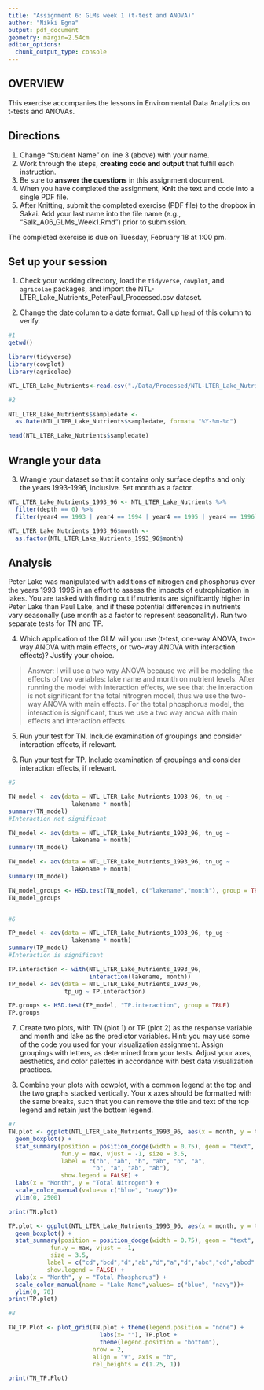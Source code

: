 ```yaml
---
title: "Assignment 6: GLMs week 1 (t-test and ANOVA)"
author: "Nikki Egna"
output: pdf_document
geometry: margin=2.54cm
editor_options: 
  chunk_output_type: console
---
```


## OVERVIEW

This exercise accompanies the lessons in Environmental Data Analytics on t-tests and ANOVAs. 

## Directions
1. Change "Student Name" on line 3 (above) with your name.
3. Work through the steps, **creating code and output** that fulfill each instruction.
4. Be sure to **answer the questions** in this assignment document.
6. When you have completed the assignment, **Knit** the text and code into a single PDF file.
8. After Knitting, submit the completed exercise (PDF file) to the dropbox in Sakai. Add your last name into the file name (e.g., "Salk_A06_GLMs_Week1.Rmd") prior to submission.

The completed exercise is due on Tuesday, February 18 at 1:00 pm.

## Set up your session

1. Check your working directory, load the `tidyverse`, `cowplot`, and `agricolae` packages, and import the NTL-LTER_Lake_Nutrients_PeterPaul_Processed.csv dataset. 

2. Change the date column to a date format. Call up `head` of this column to verify.


```r
#1
getwd()

library(tidyverse)
library(cowplot)
library(agricolae)

NTL_LTER_Lake_Nutrients<-read.csv("./Data/Processed/NTL-LTER_Lake_Nutrients_PeterPaul_Processed.csv")

#2

NTL_LTER_Lake_Nutrients$sampledate <- 
  as.Date(NTL_LTER_Lake_Nutrients$sampledate, format= "%Y-%m-%d")

head(NTL_LTER_Lake_Nutrients$sampledate)
```


## Wrangle your data

3. Wrangle your dataset so that it contains only surface depths and only the years 1993-1996, inclusive. Set month as a factor.
```r

NTL_LTER_Lake_Nutrients_1993_96 <- NTL_LTER_Lake_Nutrients %>%
  filter(depth == 0) %>%
  filter(year4 == 1993 | year4 == 1994 | year4 == 1995 | year4 == 1996)

NTL_LTER_Lake_Nutrients_1993_96$month <-
  as.factor(NTL_LTER_Lake_Nutrients_1993_96$month)

```

## Analysis

Peter Lake was manipulated with additions of nitrogen and phosphorus over the years 1993-1996 in an effort to assess the impacts of eutrophication in lakes. You are tasked with finding out if nutrients are significantly higher in Peter Lake than Paul Lake, and if these potential differences in nutrients vary seasonally (use month as a factor to represent seasonality). Run two separate tests for TN and TP.

4. Which application of the GLM will you use (t-test, one-way ANOVA, two-way ANOVA with main effects, or two-way ANOVA with interaction effects)? Justify your choice.

> Answer:  I will use a two way ANOVA because we will be modeling the effects of two variables: lake name and month on nutrient levels. After running the model with interaction effects, we see that the interaction is not significant for the total nitrogren model, thus we use the two-way ANOVA with main effects. For the total phosphorus model, the interaction is significant, thus we use a two way anova with main effects and interaction effects.

5. Run your test for TN. Include examination of groupings and consider interaction effects, if relevant.

6. Run your test for TP. Include examination of groupings and consider interaction effects, if relevant.

```r
#5

TN_model <- aov(data = NTL_LTER_Lake_Nutrients_1993_96, tn_ug ~ 
                  lakename * month) 
summary(TN_model)
#Interaction not significant

TN_model <- aov(data = NTL_LTER_Lake_Nutrients_1993_96, tn_ug ~ 
                  lakename + month) 
summary(TN_model)

TN_model <- aov(data = NTL_LTER_Lake_Nutrients_1993_96, tn_ug ~ 
                  lakename + month) 
summary(TN_model)

TN_model_groups <- HSD.test(TN_model, c("lakename","month"), group = TRUE)
TN_model_groups


#6

TP_model <- aov(data = NTL_LTER_Lake_Nutrients_1993_96, tp_ug ~ 
                  lakename * month) 
summary(TP_model)
#Interaction is significant

TP.interaction <- with(NTL_LTER_Lake_Nutrients_1993_96, 
                       interaction(lakename, month))
TP_model <- aov(data = NTL_LTER_Lake_Nutrients_1993_96, 
                tp_ug ~ TP.interaction)

TP.groups <- HSD.test(TP_model, "TP.interaction", group = TRUE)
TP.groups


```

7. Create two plots, with TN (plot 1) or TP (plot 2) as the response variable and month and lake as the predictor variables. Hint: you may use some of the code you used for your visualization assignment. Assign groupings with letters, as determined from your tests. Adjust your axes, aesthetics, and color palettes in accordance with best data visualization practices.

8. Combine your plots with cowplot, with a common legend at the top and the two graphs stacked vertically. Your x axes should be formatted with the same breaks, such that you can remove the title and text of the top legend and retain just the bottom legend. 

```r
#7
TN.plot <- ggplot(NTL_LTER_Lake_Nutrients_1993_96, aes(x = month, y = tn_ug, color = lakename)) +
  geom_boxplot() +
  stat_summary(position = position_dodge(width = 0.75), geom = "text", 
               fun.y = max, vjust = -1, size = 3.5,
               label = c("b", "ab", "b", "ab", "b", "a", 
                        "b", "a", "ab", "ab"), 
               show.legend = FALSE) +
  labs(x = "Month", y = "Total Nitrogen") +
  scale_color_manual(values= c("blue", "navy"))+
  ylim(0, 2500)

print(TN.plot)

TP.plot <- ggplot(NTL_LTER_Lake_Nutrients_1993_96, aes(x = month, y = tp_ug, color = lakename)) +
  geom_boxplot() +
  stat_summary(position = position_dodge(width = 0.75), geom = "text", 
            fun.y = max, vjust = -1,
            size = 3.5,
           label = c("cd","bcd","d","ab","d","a","d","abc","cd","abcd" ),
           show.legend = FALSE) +
  labs(x = "Month", y = "Total Phosphorus") +
  scale_color_manual(name = "Lake Name",values= c("blue", "navy"))+
  ylim(0, 70)
print(TP.plot)

#8

TN_TP.Plot <- plot_grid(TN.plot + theme(legend.position = "none") + 
                          labs(x= ""), TP.plot + 
                          theme(legend.position = "bottom"), 
                        nrow = 2, 
                        align = "v", axis = "b",
                        rel_heights = c(1.25, 1))

print(TN_TP.Plot)
```




